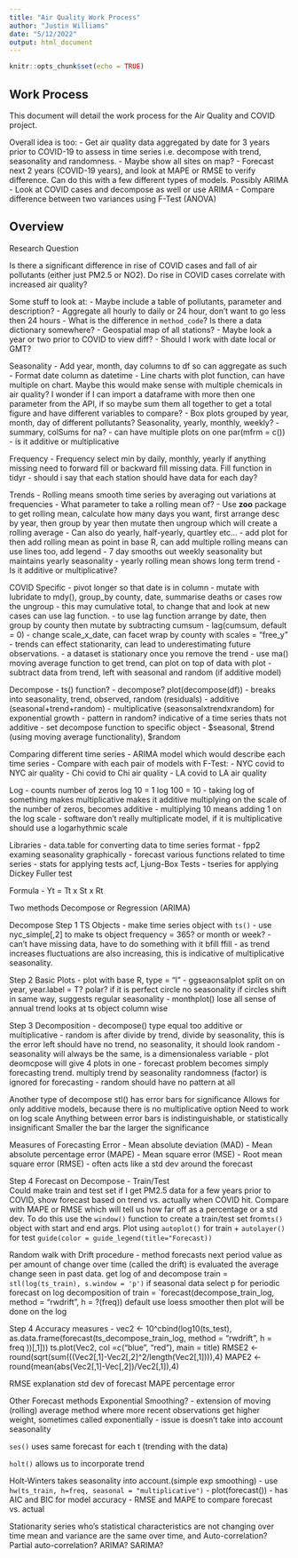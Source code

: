 ```yaml
---
title: "Air Quality Work Process"
author: "Justin Williams"
date: "5/12/2022"
output: html_document
---
```


```r
knitr::opts_chunk$set(echo = TRUE)
```

## Work Process

This document will detail the work process for the Air Quality and COVID project.

Overall idea is too:
-   Get air quality data aggregated by date for 3 years prior to COVID-19 to assess in time series i.e. decompose with trend, seasonality and randomness.
-   Maybe show all sites on map?
-   Forecast next 2 years (COVID-19 years), and look at MAPE or RMSE to verify difference. Can do this with a few different types of models. Possibly ARIMA
-   Look at COVID cases and decompose as well or use ARIMA
-   Compare difference between two variances using F-Test (ANOVA)


## Overview

Research Question

Is there a significant difference in rise of COVID cases and fall of air pollutants (either just PM2.5 or NO2).
Do rise in COVID cases correlate with increased air quality?

Some stuff to look at:
  - Maybe include a table of pollutants, parameter and description?
  - Aggregate all hourly to daily or 24 hour, don't want to go less then 24 hours
  - What is the difference in `method_code`? Is there a data dictionary somewhere?
  - Geospatial map of all stations?
  - Maybe look a year or two prior to COVID to view diff?
  - Should I work with date local or GMT?
  
Seasonality
  - Add year, month, day columns to df so can aggregate as such
  - Format date column as datetime
  - Line charts with plot function, can have multiple on chart. Maybe this would make sense with multiple chemicals in air quality? I wonder if I can import a dataframe with more then one parameter from the API, if so maybe sum them all together to get a total figure and have different variables to compare?
  - Box plots grouped by year, month, day of different pollutants? Seasonality, yearly, monthly, weekly?
  - summary, colSums for na?
  - can have multiple plots on one par(mfrm = c())
  - is it additive or multiplicative

Frequency
  - Frequency select min by daily, monthly, yearly if anything missing need to forward fill or backward fill missing data. Fill function in tidyr
  - should i say that each station should have data for each day?
  
Trends
  - Rolling means smooth time series by averaging out variations at frequencies
  - What parameter to take a rolling mean of?
  - Use **zoo** package to get rolling mean, calculate how many days you want, first arrange desc by year, then group by year then mutate then ungroup which will create a rolling average
  - Can also do yearly, half-yearly, quartley etc...
  - add plot for then add rolling mean as point in base R, can add multiple rolling means can use lines too, add legend
  - 7 day smooths out weekly seasonality but maintains yearly seasonality
  - yearly rolling mean shows long term trend
  - Is it additive or multiplicative?

COVID Specific
  - pivot longer so that date is in column
  - mutate with lubridate to mdy(), group_by county, date, summarise deaths or cases row
  the ungroup
  - this may cumulative total, to change that and look at new cases can use lag function.
  - to use lag function arrange by date, then group by county then mutate by subtracting cumsum - lag(cumsum, default = 0)
  - change scale_x_date, can facet wrap by county with scales = "free_y"
  - trends can effect stationarity, can lead to underestimating future observations.
  - a dataset is stationary once you remove the trend
  - use ma() moving average function to get trend, can plot on top of data with plot
  - subtract data from trend, left with seasonal and random (if additive model)
  
Decompose
  - ts() function?
  - decompose? plot(decompose(df))
    - breaks into seasonality, trend, observed, random (residuals)
    - additive (seasonal+trend+random) 
    - multiplicative (seasonsalxtrendxrandom) for exponential growth
    - pattern in random? indicative of a time series thats not additive
    - set decompose function to specific object
      - $seasonal, $trend (using moving average functionality), $random
      
Comparing different time series
  - ARIMA model which would describe each time series
  - Compare with each pair of models with F-Test:
    - NYC covid to NYC air quality
    - Chi covid to Chi air quality
    - LA covid to LA air quality
    
Log
  - counts number of zeros log 10 = 1 log 100 = 10
  - taking log of something makes multiplicative makes it additive
  multiplying on the scale of the number of zeros, becomes additive
  - multiplying 10 means adding 1 on the log scale
  - software don't really multiplicate model, if it is multiplicative should use a logarhythmic scale
  
Libraries
  - data.table for converting data to time series format
  - fpp2 examing seasonality graphically
  - forecast various functions related to time series
  - stats for applying tests acf, Ljung-Box Tests
  - tseries for applying Dickey Fuller test
  
Formula
  - Yt = Tt x St x Rt
  
Two methods Decompose or Regression (ARIMA)

Decompose
Step 1 TS Objects
  - make time series object with `ts()`
  - use nyc_simple[,2] to make ts object frequency = 365? or month or week?
  - can't have missing data, have to do something with it bfill ffill
  - as trend increases fluctuations are also increasing, this is indicative of multiplicative seasonality.
  
Step 2 Basic Plots
  - plot with base R, type = "l"
  - ggseaonsalplot split on on year, year.label = T? polar? if it is perfect circle no seasonality
  if circles shift in same way, suggests regular seasonality
  - monthplot() lose all sense of annual trend looks at ts object column wise
  
Step 3 Decomposition
  - decompose() type equal too additive or multiplicative
  - random is after divide by trend, divide by seasonality, this is the error left
  should have no trend, no seasonality, it should look random
  - seasonality will always be the same, is a dimensionaless variable
  - plot deomcpose will give 4 plots in one
  - forecast problem becomes simply forecasting trend. multiply trend by seasonality
  randomness (factor) is ignored for forecasting
  - random should have no pattern at all
  
  Another type of decompose stl() has error bars for significance
  Allows for only additive models, because there is no multiplicative option
  Need to work on log scale
  Anything between error bars is indistinguishable, or statistically insignificant
  Smaller the bar the larger the significance
  
Measures of Forecasting Error
  - Mean absolute deviation (MAD)
  - Mean absolute percentage error (MAPE)
  - Mean square error (MSE)
  - Root mean square error (RMSE) - often acts like a std dev around the forecast
  
Step 4 Forecast on Decompose - Train/Test  
  Could make train and test set if I get PM2.5 data for a few years prior to COVID,     show forecast based on trend vs. actually when COVID hit. Compare with MAPE or RMSE   which will tell us how far off as a percentage or a std dev.
  To do this use the `window()` function to create a train/test set from`ts()` object with start and end args.
  Plot using `autoplot()` for train + `autolayer()` for test `guide(color = guide_legend(title="Forecast))`
  
  Random walk with Drift procedure - method forecasts next period value as per amount of change over time (called the drift) is evaluated the average change seen in past data.
get log of and decompose train =  `stl(log(ts_train), s.window = 'p')` if seasonal data select p for periodic
forecast on log decomposition of train = `forecast(decompose_train_log, 
                                          method = "rwdrift", h = ?(freq))
                                          default use loess smoother
then plot will be done on the log

Step 4 Accuracy measures
  - vec2 <- 10^cbind(log10(ts_test), as.data.frame(forecast(ts_decompose_train_log, method = "rwdrift", h = freq ))[,1]))
  ts.plot(Vec2, col =c("blue", "red"), main = title)
  RMSE2 <- round(sqrt(sum(((Vec2[,1]-Vec2[,2]^2/length(Vec2[,1]))),4)
  MAPE2 <- round(mean(abs(Vec2[,1]-Vec[,2])/Vec2[,1]),4)
  
  RMSE explanation std dev of forecast
  MAPE percentage error
  
Other Forecast methods
Exponential Smoothing? - extension of moving (rolling) average method where more recent observations get higher weight, sometimes called exponentially
  - issue is doesn't take into account seasonality
  
`ses()` uses same forecast for each t (trending with the data)
  
`holt()` allows us to incorporate trend

Holt-Winters takes seasonality into account.(simple exp smoothing)
  - use `hw(ts_train, h=freq, seasonal = "multiplicative")` 
  - plot(forecast())
  - has AIC and BIC for model accuracy
  - RMSE and MAPE to compare forecast vs. actual
  

Stationarity series who's statistical characteristics are not changing over time
mean and variance are the same over time, and
Auto-correlation?
Partial auto-correlation?
ARIMA?
SARIMA?
